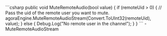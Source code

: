 <PlatformWrapper platform="unity">
    ```csharp
    public void MuteRemoteAudio(bool value)
    {
        if (remoteUid > 0)
        {
            // Pass the uid of the remote user you want to mute.
            agoraEngine.MuteRemoteAudioStream(Convert.ToUInt32(remoteUid), value);
        }
        else
        {
            Debug.Log("No remote user in the channel");
        }
    }
    ```
    - <Link to="{{Global.API_REF_UNITY_ROOT}}/class_irtcengine.html#api_irtcengine_muteremoteaudiostream">MuteRemoteAudioStream</Link>
</PlatformWrapper>